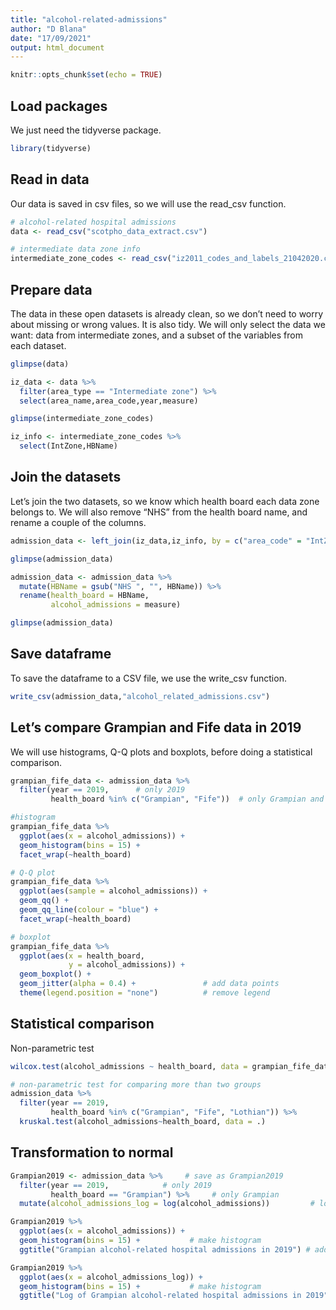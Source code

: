 ```yaml
---
title: "alcohol-related-admissions"
author: "D Blana"
date: "17/09/2021"
output: html_document
---
```


```r
knitr::opts_chunk$set(echo = TRUE)
```

## Load packages

We just need the tidyverse package.

```r
library(tidyverse)
```

## Read in data
Our data is saved in csv files, so we will use the read_csv function.

```r
# alcohol-related hospital admissions
data <- read_csv("scotpho_data_extract.csv") 

# intermediate data zone info
intermediate_zone_codes <- read_csv("iz2011_codes_and_labels_21042020.csv") 

```


## Prepare data
The data in these open datasets is already clean, so we don't need to worry about missing or wrong values. It is also tidy. 
We will only select the data we want: data from intermediate zones, and a subset of the variables from each dataset.

```r
glimpse(data)

iz_data <- data %>%
  filter(area_type == "Intermediate zone") %>%
  select(area_name,area_code,year,measure)

glimpse(intermediate_zone_codes)

iz_info <- intermediate_zone_codes %>%
  select(IntZone,HBName)

```

## Join the datasets
Let's join the two datasets, so we know which health board each data zone belongs to.
We will also remove "NHS" from the health board name, and rename a couple of the columns.

```r
admission_data <- left_join(iz_data,iz_info, by = c("area_code" = "IntZone"))

glimpse(admission_data)

admission_data <- admission_data %>%
  mutate(HBName = gsub("NHS ", "", HBName)) %>%
  rename(health_board = HBName,
         alcohol_admissions = measure)

glimpse(admission_data)
```

## Save dataframe
To save the dataframe to a CSV file, we use the write_csv function.

```r
write_csv(admission_data,"alcohol_related_admissions.csv")

```

## Let's compare Grampian and Fife data in 2019

We will use histograms, Q-Q plots and boxplots, before doing a statistical comparison.

```r

grampian_fife_data <- admission_data %>%                          
  filter(year == 2019,      # only 2019
         health_board %in% c("Grampian", "Fife"))  # only Grampian and Fife

#histogram
grampian_fife_data %>%                         
  ggplot(aes(x = alcohol_admissions)) + 
  geom_histogram(bins = 15) +
  facet_wrap(~health_board)

# Q-Q plot
grampian_fife_data %>%                          
  ggplot(aes(sample = alcohol_admissions)) +          
  geom_qq() + 
  geom_qq_line(colour = "blue") + 
  facet_wrap(~health_board)

# boxplot
grampian_fife_data %>%                          
  ggplot(aes(x = health_board,             
             y = alcohol_admissions)) +    
  geom_boxplot() +                        
  geom_jitter(alpha = 0.4) +               # add data points
  theme(legend.position = "none")          # remove legend


```

## Statistical comparison
Non-parametric test

```r
wilcox.test(alcohol_admissions ~ health_board, data = grampian_fife_data)

```
```r
# non-parametric test for comparing more than two groups
admission_data %>% 
  filter(year == 2019,
         health_board %in% c("Grampian", "Fife", "Lothian")) %>% 
  kruskal.test(alcohol_admissions~health_board, data = .)

```

## Transformation to normal

```r

Grampian2019 <- admission_data %>%     # save as Grampian2019
  filter(year == 2019,            # only 2019
         health_board == "Grampian") %>%     # only Grampian
  mutate(alcohol_admissions_log = log(alcohol_admissions))         # log hospital admissions

Grampian2019 %>% 
  ggplot(aes(x = alcohol_admissions)) +             
  geom_histogram(bins = 15) +           # make histogram
  ggtitle("Grampian alcohol-related hospital admissions in 2019") # add title

Grampian2019 %>% 
  ggplot(aes(x = alcohol_admissions_log)) +             
  geom_histogram(bins = 15) +           # make histogram
  ggtitle("Log of Grampian alcohol-related hospital admissions in 2019") # add title


```


